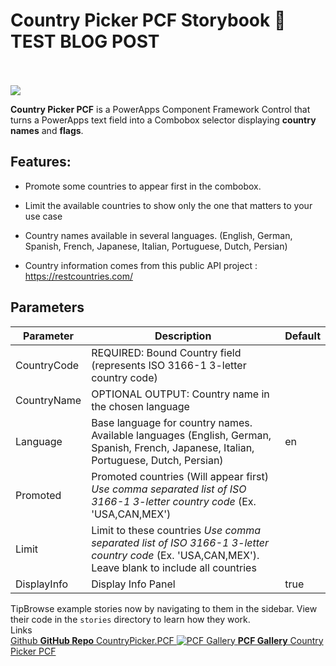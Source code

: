 
<Meta title="Introduction" />

<style>
  {`
    .subheading {
      --mediumdark: '#999999';
      font-weight: 900;
      font-size: 13px;
      color: #999;
      letter-spacing: 6px;
      line-height: 24px;
      text-transform: uppercase;
      margin-bottom: 12px;
      margin-top: 40px;
    }

    .link-list {
      display: grid;
      grid-template-columns: 1fr;
      grid-template-rows: 1fr 1fr;
      row-gap: 10px;
    }

    @media (min-width: 620px) {
      .link-list {
        row-gap: 20px;
        column-gap: 20px;
        grid-template-columns: 1fr 1fr;
      }
    }

    @media all and (-ms-high-contrast:none) {
    .link-list {
        display: -ms-grid;
        -ms-grid-columns: 1fr 1fr;
        -ms-grid-rows: 1fr 1fr;
      }
    }

    .link-item {
      display: block;
      padding: 20px 30px 20px 15px;
      border: 1px solid #00000010;
      border-radius: 5px;
      transition: background 150ms ease-out, border 150ms ease-out, transform 150ms ease-out;
      color: #333333;
      display: flex;
      align-items: flex-start;
    }

    .link-item:hover {
      border-color: #1EA7FD50;
      transform: translate3d(0, -3px, 0);
      box-shadow: rgba(0, 0, 0, 0.08) 0 3px 10px 0;
    }

    .link-item:active {
      border-color: #1EA7FD;
      transform: translate3d(0, 0, 0);
    }

    .link-item strong {
      font-weight: 700;
      display: block;
      margin-bottom: 2px;
    }

    .link-item img {
      height: 40px;
      width: 40px;
      margin-right: 15px;
      flex: none;
    }

    .link-item span {
      font-size: 14px;
      line-height: 20px;
    }

    .tip {
      display: inline-block;
      border-radius: 1em;
      font-size: 11px;
      line-height: 12px;
      font-weight: 700;
      background: #E7FDD8;
      color: #66BF3C;
      padding: 4px 12px;
      margin-right: 10px;
      vertical-align: top;
    }

    .tip-wrapper {
      font-size: 13px;
      line-height: 20px;
      margin-top: 40px;
      margin-bottom: 40px;
    }

    .tip-wrapper code {
      font-size: 12px;
      display: inline-block;
    }
  `}
</style>

# Country Picker PCF Storybook 🎉TEST BLOG POST

<br/>
<br/>
<img src="https://raw.githubusercontent.com/drivardxrm/CountryPicker.PCF/master/images/CountryPicker_Main.png"></img>
<br/>

**Country Picker PCF** is a PowerApps Component Framework Control that turns a PowerApps text field into a Combobox selector displaying **country names** and **flags**.

## Features:

* Promote some countries to appear first in the combobox.

* Limit the available countries to show only the one that matters to your use case

* Country names available in several languages. (English, German, Spanish, French, Japanese, Italian, Portuguese, Dutch, Persian)

* Country information comes from this public API project : https://restcountries.com/ 

## Parameters
| Parameter         | Description                                                                                  | Default     |
|-------------------|----------------------------------------------------------------------------------------------|----------   |
| CountryCode  | REQUIRED: Bound Country field (represents ISO 3166-1 3-letter country code)                             |             |
| CountryName  | OPTIONAL OUTPUT: Country name in the chosen language                           |             |
| Language    | Base language for country names. Available languages (English, German, Spanish, French, Japanese, Italian, Portuguese, Dutch, Persian)                                                    | en |
| Promoted   | Promoted countries (Will appear first) *Use comma separated list of ISO 3166-1 3-letter country code* (Ex. 'USA,CAN,MEX') |   |
| Limit    | Limit to these countries *Use comma separated list of ISO 3166-1 3-letter country code* (Ex. 'USA,CAN,MEX'). Leave blank to include all countries|      |
| DisplayInfo   | Display Info Panel   | true        |

<div className="tip-wrapper">
  <span className="tip">Tip</span>Browse example stories now by navigating to them in the sidebar.
View their code in the <code>stories</code> directory to learn how they work.
</div>

<div className="subheading">Links</div>

<div className="link-list">
  <a
    className="link-item"
    href="https://github.com/drivardxrm/CountryPicker.PCF"
    target="_blank"
  >
  Github
    <GitHub width={128} height={128} />
    <span>
      <strong>GitHub Repo</strong>
      CountryPicker.PCF
    </span>
  </a>
  <a
    className="link-item"
    href="https://pcf.gallery/country-picker/"
    target="_blank"
  >
    <img src="https://pcf.gallery/assets/images/logo.png" alt="PCF Gallery" />
    <span>
      <strong>PCF Gallery</strong>
      Country Picker PCF
    </span>
  </a>
</div> 